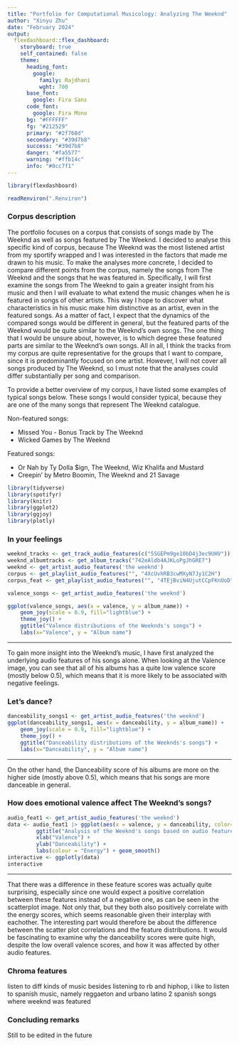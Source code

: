 ```yaml
---
title: "Portfolio for Computational Musicology: Analyzing The Weeknd"
author: "Xinyu Zhu"
date: "February 2024"
output: 
  flexdashboard::flex_dashboard:
    storyboard: true
    self_contained: false
    theme:
      heading_font:
        google: 
          family: Rajdhani
          wght: 700
      base_font:
        google: Fira Sans
      code_font:
        google: Fira Mono
      bg: "#FFFFFF"
      fg: "#212529" 
      primary: "#2f768d"
      secondary: "#39d7b8"
      success: "#39d7b8"
      danger: "#fa5577"
      warning: "#ffb14c"
      info: "#0cc7f1"
---
```


```r
library(flexdashboard)

readRenviron(".Renviron")
```

### Corpus description

The portfolio focuses on a corpus that consists of songs made by The Weeknd as well as songs featured by The Weeknd. I decided to analyse this specific kind of corpus, because The Weeknd was the most listened artist from my sportify wrapped and I was interested in the factors that made me drawn to his music. To make the analyses more concrete, I decided to compare different points from the corpus, namely the songs from The Weeknd and the songs that he was featured in. Specifically, I will first examine the songs from The Weeknd to gain a greater insight from his music and then I will evaluate to what extend the music changes when he is featured in songs of other artists. This way I hope to discover what characteristics in his music make him distinctive as an artist, even in the featured songs. As a matter of fact, I expect that the dynamics of the compared songs would be different in general, but the featured parts of the Weeknd would be quite similar to the Weeknd’s own songs. The one thing that I would be unsure about, however, is to which degree these featured parts are similar to the Weeknd’s own songs. All in all, I think the tracks from my corpus are quite representative for the groups that I want to compare, since it is predominantly focused on one artist. However, I will not cover all songs produced by The Weeknd, so I must note that the analyses could differ substantially per song and comparison.

To provide a better overview of my corpus, I have listed some examples of typical songs below. These songs I would consider typical, because they are one of the many songs that represent The Weeknd catalogue.

Non-featured songs:

  - Missed You - Bonus Track by The Weeknd
  - Wicked Games by The Weeknd

Featured songs:

  - Or Nah by Ty Dolla $ign, The Weeknd, Wiz Khalifa and Mustard
  - Creepin’ by Metro Boomin, The Weeknd and 21 Savage
  
```r
library(tidyverse)
library(spotifyr)
library(knitr)
library(ggplot2)
library(ggjoy)
library(plotly)
```


### In your feelings

```r
weeknd_tracks <- get_track_audio_features(c("5SGEPm9ge10bD4j3ec9UHV"))
weeknd_albumtracks <- get_album_tracks("742eAldb4AJKLoPgJhGRE7")
weeknd <- get_artist_audio_features('the weeknd')
corpus <- get_playlist_audio_features("", "4XcUvhRB3cwMXyN7Jy1C2H")
corpus_feat <- get_playlist_audio_features("", "4TEjBviN4UjutCCpFKnUoD")

valence_songs <- get_artist_audio_features('the weeknd')

ggplot(valence_songs, aes(x = valence, y = album_name)) + 
    geom_joy(scale = 0.9, fill="lightblue") + 
    theme_joy() +
    ggtitle("Valence distributions of the Weeknds's songs") + 
    labs(x="Valence", y = "Album name")

```

***

To gain more insight into the Weeknd's music, I have first analyzed the underlying audio features of his songs alone. When looking at the Valence image, you can see that all of his albums has a quite low valence score (mostly below 0.5), which means that it is more likely to be associated with negative feelings.

### Let's dance?
```r
danceability_songs1 <- get_artist_audio_features('the weeknd')
ggplot(danceability_songs1, aes(x = danceability, y = album_name)) + 
    geom_joy(scale = 0.9, fill="lightblue") + 
    theme_joy() +
    ggtitle("Danceability distributions of the Weeknds's songs") +
    labs(x="Danceability", y = "Album name")
```

***
On the other hand, the Danceability score of his albums are more on the higher side (mostly above 0.5), which means that his songs are more danceable in general.

### How does emotional valence affect The Weeknd's songs?  
```r
audio_feat1 <- get_artist_audio_features('the weeknd')
data <- audio_feat1 |> ggplot(aes(x = valence, y = danceability, color=energy, label = track_name )) + geom_point()  +
         ggtitle("Analysis of the Weeknd's songs based on audio features") +
         xlab("Valence") +
         ylab("Danceability") +
         labs(colour = "Energy") + geom_smooth()
interactive <- ggplotly(data)
interactive
```

***
That there was a difference in these feature scores was actually quite surprising, especially since one would expect a positive correlation between these features instead of a negative one, as can be seen in the scatterplot image. Not only that, but they both also positively correlate with the energy scores, which seems reasonable given their interplay with eachother. The interesting part would therefore be about the difference between the scatter plot correlations and the feature distributions. It would be fascinating to examine why the danceability scores were quite high, despite the low overall valence scores, and how it was affected by other audio features. 

### Chroma features
listen to diff kinds of music
besides listening to rb and hiphop, i like to listen to spanish music, namely reggaeton and urbano latino
2 spanish songs where weeknd was featured 

### Concluding remarks
Still to be edited in the future
```r

```
